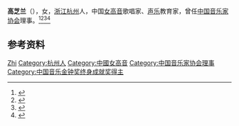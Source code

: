 '''高芝兰'''（{{bd|1922年||2013年|4月12日|catIdx=Gao}}），女，[[浙江|浙江]][[杭州|杭州]]人，中国[[女高音|女高音]]歌唱家、[[声乐|声乐]]教育家，曾任[[中国音乐家协会|中国音乐家协会]]理事。<ref>{{Cite book|title=中国当代艺术界名人录|author=中国名人研究院编; 异天, 戈德主编|publisher=社会科学文献出版社|year=1993|isbn=|location=北京|pages=}}</ref><ref>{{Cite book|title=古今中外女名人辞典|author=中国妇女管理干部学院编|publisher=中国广播电视出版社|year=1989|isbn=|location=北京|pages=}}</ref><ref>{{Cite book|title=华夏妇女名人词典|author=周行健主编|publisher=华夏出版社|year=1988|isbn=|location=北京|pages=}}</ref><ref>{{Cite web|title=高芝兰美国旧金山去世 享年92岁|url=http://ent.sina.com.cn/y/2013-04-25/10463907918.shtml|accessdate=2020-12-21|work=新浪音乐|archive-date=2013-05-22|archive-url=https://web.archive.org/web/20130522193133/http://ent.sina.com.cn/y/2013-04-25/10463907918.shtml|dead-url=no}}</ref>

== 参考资料 ==
{{reflist}}

{{中国人物小作品}}
{{Navboxes
| title  = 高芝兰在[[中国音乐家协会|中国音乐家协会]]的职务
| list1  =
{{中国音乐家协会第四届理事会}}
}}

{{Authority control}}
{{DEFAULTSORT:Gao高}}
[[Category:高姓|Zhi]]
[[Category:杭州人|Category:杭州人]]
[[Category:中國女高音|Category:中國女高音]]
[[Category:中国音乐家协会理事|Category:中国音乐家协会理事]]
[[Category:中国音乐金钟奖终身成就奖得主|Category:中国音乐金钟奖终身成就奖得主]]